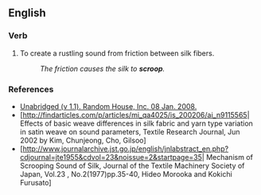 ==English==

===Verb===
{{en-verb}}

# To create a rustling sound from friction between silk fibers.
#:''The friction causes the silk to '''scroop'''.''


===References===         
* [http://dictionary.reference.com/browse/scroop|Dictionary.com Unabridged (v 1.1). Random House, Inc. 08 Jan. 2008.]
*[http://findarticles.com/p/articles/mi_qa4025/is_200206/ai_n9115565| Effects of basic weave differences in silk fabric and yarn type variation in satin weave on sound parameters, Textile Research Journal,  Jun 2002  by Kim, Chunjeong,  Cho, Gilsoo]
*[http://www.journalarchive.jst.go.jp/english/jnlabstract_en.php?cdjournal=jte1955&cdvol=23&noissue=2&startpage=35|  	Mechanism of Scrooping Sound of Silk, Journal of the Textile Machinery Society of Japan,	Vol.23 , No.2(1977)pp.35-40, Hideo Morooka and Kokichi Furusato]